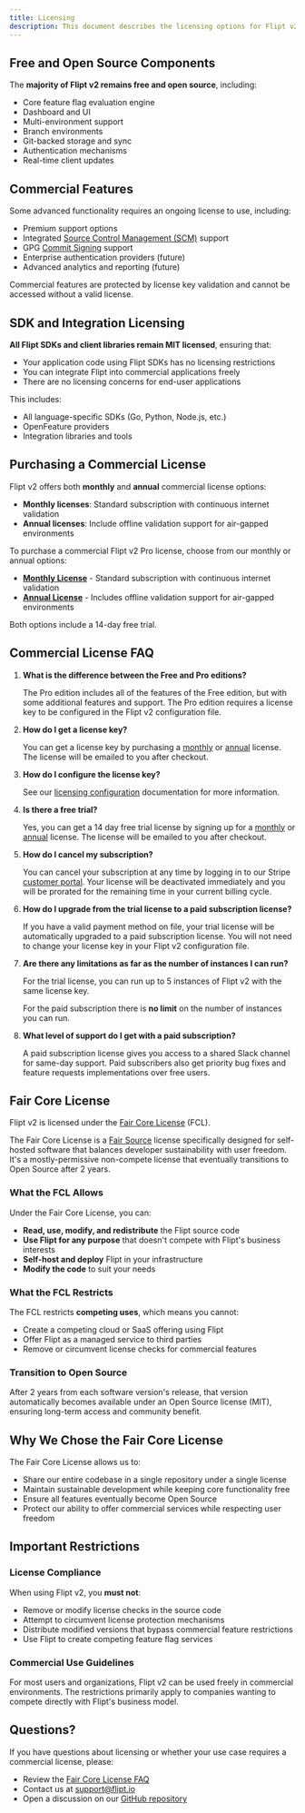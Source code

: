 ```yaml
---
title: Licensing
description: This document describes the licensing options for Flipt v2.
---
```


## Free and Open Source Components

The **majority of Flipt v2 remains free and open source**, including:

- Core feature flag evaluation engine
- Dashboard and UI
- Multi-environment support
- Branch environments
- Git-backed storage and sync
- Authentication mechanisms
- Real-time client updates

## Commercial Features

Some advanced functionality requires an ongoing license to use, including:

- Premium support options
- Integrated [Source Control Management (SCM)](/v2/configuration/environments#source-control-management) support
- GPG [Commit Signing](/v2/configuration/commit-signing) support
- Enterprise authentication providers (future)
- Advanced analytics and reporting (future)

Commercial features are protected by license key validation and cannot be accessed without a valid license.

## SDK and Integration Licensing

**All Flipt SDKs and client libraries remain MIT licensed**, ensuring that:

- Your application code using Flipt SDKs has no licensing restrictions
- You can integrate Flipt into commercial applications freely
- There are no licensing concerns for end-user applications

This includes:

- All language-specific SDKs (Go, Python, Node.js, etc.)
- OpenFeature providers
- Integration libraries and tools

## Purchasing a Commercial License

Flipt v2 offers both **monthly** and **annual** commercial license options:

- **Monthly licenses**: Standard subscription with continuous internet validation
- **Annual licenses**: Include offline validation support for air-gapped environments

To purchase a commercial Flipt v2 Pro license, choose from our monthly or annual options:

- **[Monthly License](http://getflipt.co/pro/monthly)** - Standard subscription with continuous internet validation
- **[Annual License](http://getflipt.co/pro/annual)** - Includes offline validation support for air-gapped environments

Both options include a 14-day free trial.

## Commercial License FAQ

1. **What is the difference between the Free and Pro editions?**

   The Pro edition includes all of the features of the Free edition, but with some additional features and support.
   The Pro edition requires a license key to be configured in the Flipt v2 configuration file.

2. **How do I get a license key?**

   You can get a license key by purchasing a [monthly](http://getflipt.co/pro/monthly) or [annual](http://getflipt.co/pro/annual) license. The license will be emailed to you after checkout.

3. **How do I configure the license key?**

   See our [licensing configuration](/v2/configuration/licensing) documentation for more information.

4. **Is there a free trial?**

   Yes, you can get a 14 day free trial license by signing up for a [monthly](http://getflipt.co/pro/monthly) or [annual](http://getflipt.co/pro/annual) license. The license will be emailed to you after checkout.

5. **How do I cancel my subscription?**

   You can cancel your subscription at any time by logging in to our Stripe [customer portal](https://getflipt.co/billing). Your license will be deactivated immediately and you will be prorated for the remaining time in your current billing cycle.

6. **How do I upgrade from the trial license to a paid subscription license?**

   If you have a valid payment method on file, your trial license will be automatically upgraded to a paid subscription license. You will not need to change your license key in your Flipt v2 configuration file.

7. **Are there any limitations as far as the number of instances I can run?**

   For the trial license, you can run up to 5 instances of Flipt v2 with the same license key.

   For the paid subscription there is **no limit** on the number of instances you can run.

8. **What level of support do I get with a paid subscription?**

   A paid subscription license gives you access to a shared Slack channel for same-day support.
   Paid subscribers also get priority bug fixes and feature requests implementations over free users.

## Fair Core License

Flipt v2 is licensed under the [Fair Core License](https://fcl.dev/) (FCL).

The Fair Core License is a [Fair Source](https://fair.io/) license specifically designed for self-hosted software that balances developer sustainability with user freedom. It's a mostly-permissive non-compete license that eventually transitions to Open Source after 2 years.

### What the FCL Allows

Under the Fair Core License, you can:

- **Read, use, modify, and redistribute** the Flipt source code
- **Use Flipt for any purpose** that doesn't compete with Flipt's business interests
- **Self-host and deploy** Flipt in your infrastructure
- **Modify the code** to suit your needs

### What the FCL Restricts

The FCL restricts **competing uses**, which means you cannot:

- Create a competing cloud or SaaS offering using Flipt
- Offer Flipt as a managed service to third parties
- Remove or circumvent license checks for commercial features

### Transition to Open Source

After 2 years from each software version's release, that version automatically becomes available under an Open Source license (MIT), ensuring long-term access and community benefit.

## Why We Chose the Fair Core License

The Fair Core License allows us to:

- Share our entire codebase in a single repository under a single license
- Maintain sustainable development while keeping core functionality free
- Ensure all features eventually become Open Source
- Protect our ability to offer commercial services while respecting user freedom

## Important Restrictions

### License Compliance

When using Flipt v2, you **must not**:

- Remove or modify license checks in the source code
- Attempt to circumvent license protection mechanisms
- Distribute modified versions that bypass commercial feature restrictions
- Use Flipt to create competing feature flag services

### Commercial Use Guidelines

For most users and organizations, Flipt v2 can be used freely in commercial environments. The restrictions primarily apply to companies wanting to compete directly with Flipt's business model.

## Questions?

If you have questions about licensing or whether your use case requires a commercial license, please:

- Review the [Fair Core License FAQ](https://fcl.dev/)
- Contact us at [support@flipt.io](mailto:support@flipt.io)
- Open a discussion on our [GitHub repository](https://github.com/flipt-io/flipt)
